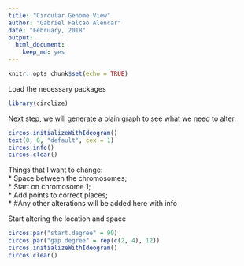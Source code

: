 ```yaml
---
title: "Circular Genome View"
author: "Gabriel Falcao Alencar"
date: "February, 2018"
output: 
  html_document: 
    keep_md: yes
---
```


```r
knitr::opts_chunk$set(echo = TRUE)
```

Load the necessary packages
```r
library(circlize)
```

Next step, we will generate a plain graph to see what we need to alter.

```r
circos.initializeWithIdeogram()
text(0, 0, "default", cex = 1)
circos.info()
circos.clear()
```

Things that I want to change:  
* Space between the chromosomes;  
* Start on chromosome 1;  
* Add points to correct places;  
* #Any other alterations will be added here with info  

Start altering the location and space

```r
circos.par("start.degree" = 90)
circos.par("gap.degree" = rep(c(2, 4), 12))
circos.initializeWithIdeogram()
circos.clear()
```





